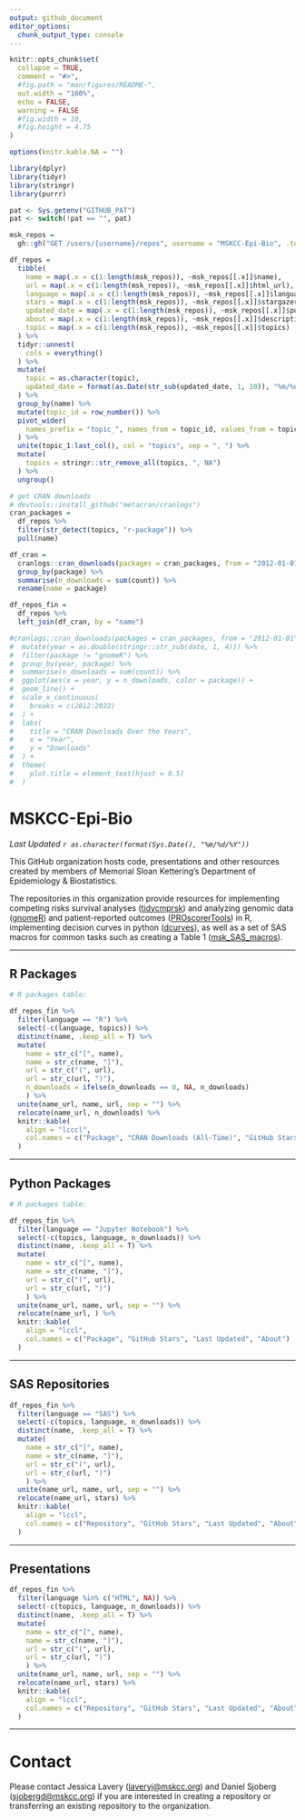 ```yaml
---
output: github_document
editor_options: 
  chunk_output_type: console
---
```


<!-- README.md is generated from README.Rmd. Please edit that file -->

```r
knitr::opts_chunk$set(
  collapse = TRUE,
  comment = "#>",
  #fig.path = "man/figures/README-",
  out.width = "100%",
  echo = FALSE, 
  warning = FALSE
  #fig.width = 10,
  #fig.height = 4.75
)

options(knitr.kable.NA = "")

library(dplyr)
library(tidyr)
library(stringr)
library(purrr)
```

```r
pat <- Sys.getenv("GITHUB_PAT")
pat <- switch(!pat == "", pat)

msk_repos = 
  gh::gh("GET /users/{username}/repos", username = "MSKCC-Epi-Bio", .token = pat)

df_repos =   
  tibble(
    name = map(.x = c(1:length(msk_repos)), ~msk_repos[[.x]]$name),
    url = map(.x = c(1:length(msk_repos)), ~msk_repos[[.x]]$html_url),
    language = map(.x = c(1:length(msk_repos)), ~msk_repos[[.x]]$language),
    stars = map(.x = c(1:length(msk_repos)), ~msk_repos[[.x]]$stargazers_count),
    updated_date = map(.x = c(1:length(msk_repos)), ~msk_repos[[.x]]$pushed_at),
    about = map(.x = c(1:length(msk_repos)), ~msk_repos[[.x]]$description),
    topic = map(.x = c(1:length(msk_repos)), ~msk_repos[[.x]]$topics)
  ) %>% 
  tidyr::unnest(
    cols = everything()
  ) %>% 
  mutate(
    topic = as.character(topic),
    updated_date = format(as.Date(str_sub(updated_date, 1, 10)), "%m/%d/%Y")
  ) %>% 
  group_by(name) %>% 
  mutate(topic_id = row_number()) %>% 
  pivot_wider(
    names_prefix = "topic_", names_from = topic_id, values_from = topic
  ) %>% 
  unite(topic_1:last_col(), col = "topics", sep = ", ") %>% 
  mutate(
    topics = stringr::str_remove_all(topics, ", NA")
  ) %>% 
  ungroup()

# get CRAN downloads
# devtools::install_github("metacran/cranlogs")
cran_packages = 
  df_repos %>% 
  filter(str_detect(topics, "r-package")) %>% 
  pull(name)

df_cran =
  cranlogs::cran_downloads(packages = cran_packages, from = "2012-01-01") %>% 
  group_by(package) %>% 
  summarise(n_downloads = sum(count)) %>% 
  rename(name = package)

df_repos_fin = 
  df_repos %>% 
  left_join(df_cran, by = "name")

#cranlogs::cran_downloads(packages = cran_packages, from = "2012-01-01") %>% 
#  mutate(year = as.double(stringr::str_sub(date, 1, 4))) %>% 
#  filter(package != "gnomeR") %>% 
#  group_by(year, package) %>% 
#  summarise(n_downloads = sum(count)) %>% 
#  ggplot(aes(x = year, y = n_downloads, color = package)) +
#  geom_line() +
#  scale_x_continuous(
#    breaks = c(2012:2022)
#  ) +
#  labs(
#    title = "CRAN Downloads Over the Years",
#    x = "Year",
#    y = "Downloads"
#  ) +
#  theme(
#    plot.title = element_text(hjust = 0.5)
#  )
```

# **MSKCC-Epi-Bio**

*Last Updated `r as.character(format(Sys.Date(), "%m/%d/%Y"))`* 

This GitHub organization hosts code, presentations and other resources created by members of Memorial Sloan Kettering's Department of Epidemiology & Biostatistics.

The repositories in this organization provide resources for implementing competing risks survival analyses ([tidycmprsk](https://github.com/MSKCC-Epi-Bio/tidycmprsk)) and analyzing genomic data ([gnomeR](https://github.com/MSKCC-Epi-Bio/gnomeR)) and patient-reported outcomes ([PROscorerTools](https://github.com/MSKCC-Epi-Bio/PROscorerTools)) in R, implementing decision curves in python ([dcurves](https://github.com/MSKCC-Epi-Bio/dcurves)), as well as a set of SAS macros for common tasks such as creating a Table 1 ([msk_SAS_macros](https://github.com/MSKCC-Epi-Bio/msk_SAS_macros)). 

---

## **R Packages**

```r
# R packages table:

df_repos_fin %>% 
  filter(language == "R") %>% 
  select(-c(language, topics)) %>% 
  distinct(name, .keep_all = T) %>% 
  mutate(
    name = str_c("[", name),
    name = str_c(name, "]"),
    url = str_c("(", url),
    url = str_c(url, ")"),
    n_downloads = ifelse(n_downloads == 0, NA, n_downloads)
    ) %>% 
  unite(name_url, name, url, sep = "") %>% 
  relocate(name_url, n_downloads) %>% 
  knitr::kable(
    align = "lcccl",
    col.names = c("Package", "CRAN Downloads (All-Time)", "GitHub Stars", "Last Updated", "About")
  )

```

---

## **Python Packages**

```r
# R packages table:

df_repos_fin %>% 
  filter(language == "Jupyter Notebook") %>% 
  select(-c(topics, language, n_downloads)) %>% 
  distinct(name, .keep_all = T) %>% 
  mutate(
    name = str_c("[", name),
    name = str_c(name, "]"),
    url = str_c("(", url),
    url = str_c(url, ")")
    ) %>% 
  unite(name_url, name, url, sep = "") %>% 
  relocate(name_url, ) %>% 
  knitr::kable(
    align = "lccl",
    col.names = c("Package", "GitHub Stars", "Last Updated", "About")
  )

```

---

## **SAS Repositories**

```r
df_repos_fin %>% 
  filter(language == "SAS") %>% 
  select(-c(topics, language, n_downloads)) %>% 
  distinct(name, .keep_all = T) %>% 
  mutate(
    name = str_c("[", name),
    name = str_c(name, "]"),
    url = str_c("(", url),
    url = str_c(url, ")")
    ) %>% 
  unite(name_url, name, url, sep = "") %>% 
  relocate(name_url, stars) %>% 
  knitr::kable(
    align = "lccl",
    col.names = c("Repository", "GitHub Stars", "Last Updated", "About")
  )
```

---

## **Presentations**

```r
df_repos_fin %>% 
  filter(language %in% c("HTML", NA)) %>% 
  select(-c(topics, language, n_downloads)) %>% 
  distinct(name, .keep_all = T) %>% 
  mutate(
    name = str_c("[", name),
    name = str_c(name, "]"),
    url = str_c("(", url),
    url = str_c(url, ")")
    ) %>% 
  unite(name_url, name, url, sep = "") %>% 
  relocate(name_url, stars) %>% 
  knitr::kable(
    align = "lccl",
    col.names = c("Repository", "GitHub Stars", "Last Updated", "About")
  )
```

---

# **Contact**

Please contact Jessica Lavery (<laveryj@mskcc.org>) and Daniel Sjoberg (<sjobergd@mskcc.org>) if you are interested in creating a repository or transferring an existing repository to the organization. 
